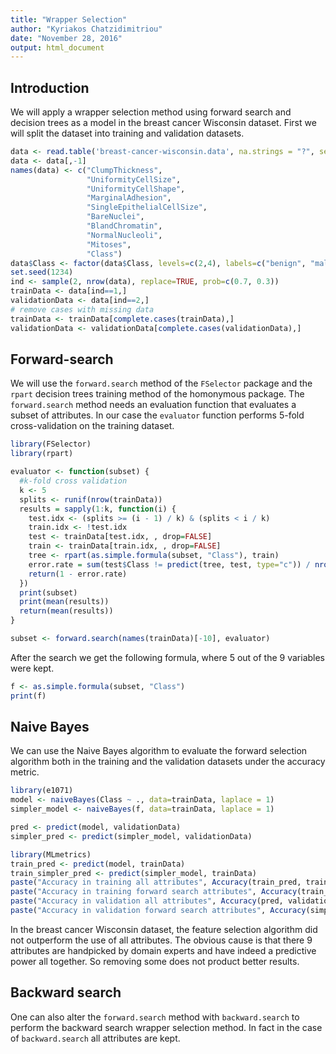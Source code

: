 ```yaml
---
title: "Wrapper Selection"
author: "Kyriakos Chatzidimitriou"
date: "November 28, 2016"
output: html_document
---
```


## Introduction

We will apply a wrapper selection method using forward search and decision trees as a model in the breast cancer Wisconsin dataset. First we will split the dataset into training and validation datasets.

```r
data <- read.table('breast-cancer-wisconsin.data', na.strings = "?", sep=",")
data <- data[,-1]
names(data) <- c("ClumpThickness", 
                 "UniformityCellSize", 
                 "UniformityCellShape", 
                 "MarginalAdhesion",
                 "SingleEpithelialCellSize",
                 "BareNuclei",
                 "BlandChromatin",
                 "NormalNucleoli",
                 "Mitoses",
                 "Class")
data$Class <- factor(data$Class, levels=c(2,4), labels=c("benign", "malignant"))
set.seed(1234)
ind <- sample(2, nrow(data), replace=TRUE, prob=c(0.7, 0.3))
trainData <- data[ind==1,]
validationData <- data[ind==2,]
# remove cases with missing data
trainData <- trainData[complete.cases(trainData),]
validationData <- validationData[complete.cases(validationData),]
```

## Forward-search

We will use the `forward.search` method of the `FSelector` package and the `rpart` decision trees training method of the homonymous package. The `forward.search` method needs an evaluation function that evaluates a subset of attributes. In our case the `evaluator` function performs 5-fold cross-validation on the training dataset.

```r
library(FSelector)
library(rpart)

evaluator <- function(subset) {
  #k-fold cross validation
  k <- 5
  splits <- runif(nrow(trainData))
  results = sapply(1:k, function(i) {
    test.idx <- (splits >= (i - 1) / k) & (splits < i / k)
    train.idx <- !test.idx
    test <- trainData[test.idx, , drop=FALSE]
    train <- trainData[train.idx, , drop=FALSE]
    tree <- rpart(as.simple.formula(subset, "Class"), train)
    error.rate = sum(test$Class != predict(tree, test, type="c")) / nrow(test)
    return(1 - error.rate)
  })
  print(subset)
  print(mean(results))
  return(mean(results))
}

subset <- forward.search(names(trainData)[-10], evaluator)
```

After the search we get the following formula, where 5 out of the 9 variables were kept.

```r
f <- as.simple.formula(subset, "Class")
print(f)
```

## Naive Bayes

We can use the Naive Bayes algorithm to evaluate the forward selection algorithm both in the training and the validation datasets under the accuracy metric.

```r
library(e1071)
model <- naiveBayes(Class ~ ., data=trainData, laplace = 1)
simpler_model <- naiveBayes(f, data=trainData, laplace = 1)

pred <- predict(model, validationData)
simpler_pred <- predict(simpler_model, validationData)

library(MLmetrics)
train_pred <- predict(model, trainData)
train_simpler_pred <- predict(simpler_model, trainData)
paste("Accuracy in training all attributes", Accuracy(train_pred, trainData$Class), sep=" - ")
paste("Accuracy in training forward search attributes", Accuracy(train_simpler_pred, trainData$Class), sep=" - ")
paste("Accuracy in validation all attributes", Accuracy(pred, validationData$Class), sep=" - ")
paste("Accuracy in validation forward search attributes", Accuracy(simpler_pred, validationData$Class), sep=" - ")
```

In the breast cancer Wisconsin dataset, the feature selection algorithm did not outperform the use of all attributes. The obvious cause is that there 9 attributes are handpicked by domain experts and have indeed a predictive power all together. So removing some does not product better results. 

## Backward search

One can also alter the `forward.search` method with `backward.search` to perform the backward search wrapper selection method. In fact in the case of `backward.search` all attributes are kept.